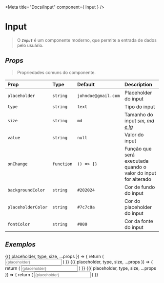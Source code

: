 <!-- Input.stories.mdx -->

<Meta title="Docs/Input" component={ Input } />


# Input

> O **_`Input`_** é um componente moderno, que permite a entrada de dados pelo usuário.

## _Props_

> Propriedades comuns do componente.

| Prop | Type | Default | Description |
| :--- | :--- | :--- | :--- |
| `placeholder` | `string` | `johndoe@gmail.com` | Placeholder do input |
| `type` | `string` | `text` | Tipo do input |
| `size` | `string` | `md` | Tamanho do input <u>_sm, md e lg_</u> |
| `value` | `string` | `null` | Valor do input |
| `onChange` | `function` | `() => {}` | Função que será executada quando o valor do input for alterado |
| `backgroundColor` | `string` | `#202024` | Cor de fundo do input |
| `placeholderColor` | `string` | `#7c7c8a` | Cor do placeholder do input |
| `fontColor` | `string` | `#000` | Cor da fonte do input |

## _Exemplos_

<Canvas isColumn>
<Story name="Email" args={{
  placeholder: "Digite um email",
  size: "md",
  type: "email"
}}>
  {({
    placeholder,
    type,
    size,
    ...props
  }) => {
    return (
      <slot>
        <Input 
          {...props}
          placeholder={placeholder} 
          type={type}
          size={size} 
        />
      </slot>
    )
  }}
</Story>
<Story name="Password" args={{
  placeholder: "Digite uma senha",
  size: "md",
  type: "password"
}}>
  {({
    placeholder,
    type,
    size,
    ...props
  }) => {
    return (
      <slot>
        <Input 
          {...props}
          placeholder={placeholder} 
          type={type}
          size={size} 
        />
      </slot>
    )
  }}
</Story>
<Story name="Text" args={{
  placeholder: "Digite um texto",
  size: "md",
  type: "text"
}}>
  {({
    placeholder,
    type,
    size,
    ...props
  }) => {
    return (
      <slot>
        <Input 
          {...props}
          placeholder={placeholder} 
          type={type}
          size={size} 
        />
      </slot>
    )
  }}
</Story>
</Canvas>